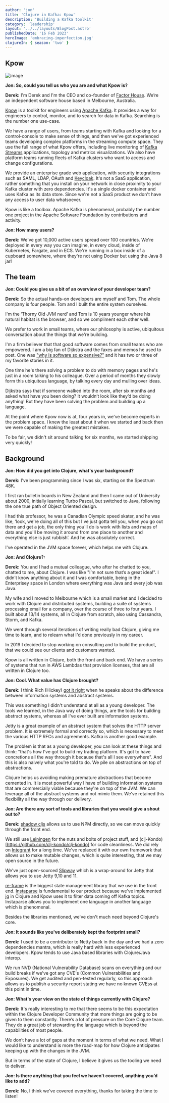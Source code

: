 ```yaml
---
author: 'jon'
title: 'Clojure in Kafka: Kpow'
description: 'Building a Kafka toolkit'
category: 'leadership'
layout: '../../layouts/BlogPost.astro'
publishedDate: '16 Feb 2023'
heroImage: 'embracing-imperfection.jpg'
clojureIn: { season: 'two' }
---
```



## Kpow


<Image alt='image' src={si} />

**Jon: So, could you tell us who you are and what Kpow is?**

**Derek:** I'm Derek and I'm the CEO and co-founder of [Factor House](https://factorhouse.io/). We’re an independent software house based in Melbourne, Australia.

[Kpow](https://kpow.io/) is a toolkit for engineers using [Apache Kafka](https://kafka.apache.org/). It provides a way for engineers to control, monitor, and to search for data in Kafka. Searching is the number one use-case.

We have a range of users, from teams starting with Kafka and looking for a control-console to make sense of things, and then we've got experienced teams developing complex platforms in the streaming compute space. They use the full range of what Kpow offers, including live monitoring of [Kafka Streams](https://docs.confluent.io/platform/current/streams/index.html) applications, topology and metrics visualizations. We also have platform teams running fleets of Kafka clusters who want to access and change configurations.

We provide an enterprise grade web application, with security integrations such as SAML, LDAP, OAuth and [Keycloak](https://www.keycloak.org/). It's not a SaaS application, rather something that you install on your network in close proximity to your Kafka cluster with zero dependencies. It's a single docker container and uses Kafka as its data store. Since we're not a SaaS product we don't have any access to user data whatsoever.

Kpow is like a toolbox. Apache Kafka is phenomenal, probably the number one project in the Apache Software Foundation by contributions and activity.

**Jon: How many users?**

**Derek:** We've got 10,000 active users spread over 100 countries. We're deployed in every way you can imagine, in every cloud, inside of Kubernetes, Fargate, and in ECS. We're running in a box inside of a cupboard somewhere, where they're not using Docker but using the Java 8 jar!

## The team

**Jon: Could you give us a bit of an overview of your developer team?**

**Derek:** So the actual hands-on developers are myself and Tom. The whole company is four people. Tom and I built the entire system ourselves.

I'm the ‘Thorny Old JVM nerd’ and Tom is 10 years younger where his natural habitat is the browser, and so we compliment each other well.

We prefer to work in small teams, where our philosophy is active, ubiquitous conversation about the things that we're building.

I'm a firm believer that that good software comes from small teams who are empowered. I am a big fan of Dijkstra and the faxes and memos he used to post. One was ["why is software so expensive?"](https://www.cs.utexas.edu/users/EWD/transcriptions/EWD06xx/EWD648.html) and it has two or three of my favorite stories in it.

One time he's there solving a problem to do with memory pages and he's just in a room talking to his colleague. Over a period of months they slowly form this ubiquitous language, by talking every day and mulling over ideas.

Dijkstra says that if someone walked into the room, after six months and asked what have you been doing? It wouldn’t look like they’d be doing anything! But they have been solving the problem and building up a language.

At the point where Kpow now is at, four years in, we've become experts in the problem space. I knew the least about it when we started and back then we were capable of making the greatest mistakes.

To be fair, we didn't sit around talking for six months, we started shipping very quickly!

## Background

**Jon: How did you get into Clojure, what's your background?**

**Derek:** I've been programming since I was six, starting on the Spectrum 48K.

I first ran bulletin boards in New Zealand and then I came out of University about 2000, initially learning Turbo Pascal, but switched to Java, following the one true path of Object Oriented design.

I had this professor, he was a Canadian Olympic speed skater, and he was like, ‘look, we're doing all of this but I've just gotta tell you, when you go out there and get a job, the only thing you'll do is work with lists and maps of data and you'll be moving it around from one place to another and everything else is just rubbish’. And he was absolutely correct.

I've operated in the JVM space forever, which helps me with Clojure.

**Jon: And Clojure?:**

**Derek:** You and I had a mutual colleague, who after he chatted to you, chatted to me, about Clojure. I was like "I’m not sure that’s a great idea!". I didn’t know anything about it and I was comfortable, being in the Enterprisey space in London where everything was Java and every job was Java.

My wife and I moved to Melbourne which is a small market and I decided to work with Clojure and distributed systems, building a suite of systems processing email for a company, over the course of three to four years. I built about 13/14 systems, all in Clojure from scratch, also using Cassandra, Storm, and Kafka.

We went through several iterations of writing really bad Clojure, giving me time to learn, and to relearn what I'd done previously in my career.

In 2019 I decided to stop working on consulting and to build the product, that we could see our clients and customers wanted.

Kpow is all written in Clojure, both the front and back end. We have a series of systems that run in AWS Lambdas that provision licenses, that are all written in Clojure too.

**Jon: Cool. What value has Clojure brought?**

**Derek:** I think Rich (Hickey) [got it right](https://www.youtube.com/watch?v=ROor6_NGIWU) when he speaks about the difference between information systems and abstract systems.

This was something I didn't understand at all as a young developer. The tools we learned, in the Java way of doing things, are the tools for building abstract systems, whereas all I've ever built are information systems.

Jetty is a great example of an abstract system that solves the HTTP server problem. It is extremely formal and correctly so, which is necessary to meet the various HTTP RFCs and agreements. Kafka is another good example.

The problem is that as a young developer, you can look at these things and think: "that's how I've got to build my trading platform. It's got to have concretions all the way through it because that's all I see everywhere". And this is also naively what you're told to do. We pile on abstractions on top of abstractions.

Clojure helps us avoiding making premature abstractions that become cemented in. It is most powerful way I have of building information systems that are commercially viable because they're on top of the JVM. We can leverage all of the abstract systems and not mimic them. We've retained this flexibility all the way through our delivery.

**Jon: Are there any sort of tools and libraries that you would give a shout out to?**

**Derek:** [shadow cljs](https://github.com/thheller/shadow-cljs) allows us to use NPM directly, so we can move quickly through the front end.

We still use [Leiningen](https://leiningen.org/) for the nuts and bolts of project stuff, and (clj-Kondo)[https://github.com/clj-kondo/clj-kondo] for code cleanliness. We did rely on [Integrant](https://github.com/weavejester/integrant) for a long time. We've replaced it with our own framework that allows us to make mutable changes, which is quite interesting, that we may open source in the future.

We've just open-sourced [Slipway](https://github.com/factorhouse/slipway) which is a wrap-around for Jetty that allows you to use Jetty 9,10 and 11.

[re-frame](https://github.com/day8/re-frame) is the biggest state management library that we use in the front end. [Instaparse](https://github.com/Engelberg/instaparse) is fundamental to our product because we've implemented [jq](https://stedolan.github.io/jq/) in Clojure and Kpow uses it to filter data coming off Kafka topics. Instaparse allows you to implement one language in another language which is phenomenal.

Besides the libraries mentioned, we've don't much need beyond Clojure's core.

**Jon: It sounds like you've deliberately kept the footprint small?**

**Derek:** I used to be a contributor to Netty back in the day and we had a zero dependencies mantra, which is really hard with less experienced developers. Kpow tends to use Java based libraries with Clojure/Java interop.

We run NVD (National Vulnerability Database) scans on everything and our build breaks if we've got any CVE's (Common Vulnerabilities and Exposures). We get audited and pen-tested regularly, so this approach allows us to publish a security report stating we have no known CVEss at this point in time.

**Jon: What's your view on the state of things currently with Clojure?**

**Derek:** It's really interesting to me that there seems to be this expectation within the Clojure Developer Community that more things are going to be given to them constantly. There’s a lot of pressure on the Core Clojure team. They do a great job of stewarding the language which is beyond the capabilities of most people.

We don’t have a lot of gaps at the moment in terms of what we need. What I would like to understand is more the road-map for how Clojure anticipates keeping up with the changes in the JVM.

But in terms of the state of Clojure, I believe it gives us the tooling we need to deliver.

**Jon: Is there anything that you feel we haven’t covered, anything you’d like to add?**

**Derek:** No, I think we’ve covered everything, thanks for taking the time to listen!
